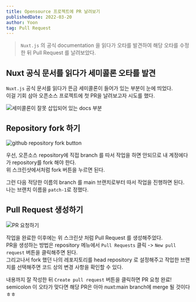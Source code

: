 ```yaml
---
title: Opensource 프로젝트에 PR 날려보기
publishedDate: 2022-03-20
author: Yoon
tag: Pull Request
---
```


> `Nuxt.js` 의 공식 documentation 을 읽다가 오타를 발견하여 해당 오타를 수정한 뒤 Pull Request 를 날려보았다.

## Nuxt 공식 문서를 읽다가 세미콜론 오타를 발견

`Nuxt.js` 공식 문서를 읽다가 뜬금 세미콜론이 들어가 있는 부분이 눈에 띄었다.  
이걸 기회 삼아 오픈소스 프로젝트에 첫 PR을 날려보고자 시도를 했다.

![세미콜론이 잘못 삽입되어 있는 docs 부분](./images/my-first-pull-request/semicolon-typo.png)

## Repository fork 하기

![github repository fork button](./images/my-first-pull-request/fork-button.png)

우선, 오픈소스 repository에 직접 branch 를 따서 작업을 하면 안되므로 내 계정에다가 repository를 fork 해야 한다.  
위 스크린샷에서처럼 fork 버튼을 누르면 된다.  

그런 다음 적당한 이름의 branch 를 main 브랜치로부터 따서 작업을 진행하면 된다.  
나는 브랜치 이름을 `patch-1`로 정했다.

## Pull Request 생성하기

![PR 요청하기](./images/my-first-pull-request/PR.png)

작업을 완료한 이후에는 위 스크린샷 처럼 Pull Request 를 생성해주었다.  
PR을 생성하는 방법은 repository 메뉴에서 `Pull Requests` 클릭 -> `New pull request` 버튼을 클릭해주면 된다.  
그리고나서 fork 했던 나의 레포지토리를 head repository 로 설정해주고 작업한 브랜치를 선택해주면 코드 상의 변경 사항을 확인할 수 있다. 

내용까지 잘 작성한 뒤 `Create pull request` 버튼을 클릭하면 PR 요청 완료!
semicolon 이 오타가 맞다면 해당 PR은 아마 nuxt:main branch에 merge 될 것이다ㅎㅎ

